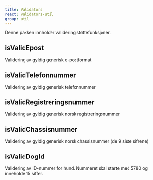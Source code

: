 ```yaml
---
title: Validators
react: validators-util
group: util
---
```



<Ingress>Denne pakken innholder validering støttefunksjoner.</Ingress>

## isValidEpost

Validering av gyldig generisk e-postformat

<ComponentExample component={IsValidEpostExample} />

## isValidTelefonnummer

Validering av gyldig generisk telefonnummer

<ComponentExample component={IsValidTelefonnummerExample} />

## isValidRegistreringsnummer

Validering av gyldig generisk norsk registreringsnummer

<ComponentExample component={IsValidRegistreringsnummerExample} />

## isValidChassisnummer

Validering av gyldig generisk norsk chassisnummer (de 9 siste sifrene)

<ComponentExample component={IsValidChassisnummerExample} />

## isValidDogId

Validering av ID-nummer for hund. Nummeret skal starte med 5780 og inneholde 15 siffer.

<ComponentExample component={IsValidDogIdExample} />

